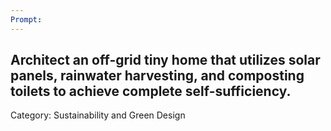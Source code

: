 ```yaml
---
Prompt:
---
```

Architect an off-grid tiny home that utilizes solar panels, rainwater harvesting, and composting toilets to achieve complete self-sufficiency.
---
Category: Sustainability and Green Design

